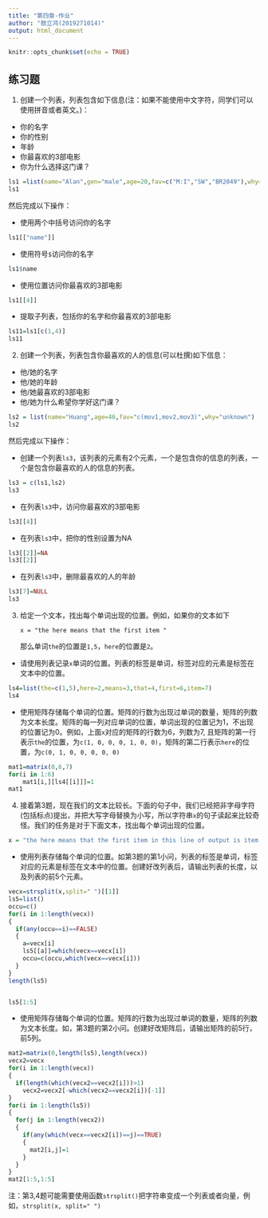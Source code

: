 ---
title: "第四章-作业"
author: "敖立鸿(2019271014)"
output: html_document
---

```{r setup, include=FALSE}
knitr::opts_chunk$set(echo = TRUE)
```

## 练习题

1. 创建一个列表，列表包含如下信息(注：如果不能使用中文字符，同学们可以使用拼音或者英文。)：

- 你的名字
- 你的性别
- 年龄
- 你最喜欢的3部电影
- 你为什么选择这门课？
    
```{r}
ls1 =list(name="Alan",gen="male",age=20,fav=c("M:I","SW","BR2049"),why="for fun,for using")
ls1
```

然后完成以下操作：

- 使用两个中括号访问你的名字
```{r}
ls1[["name"]]
```
    
- 使用符号`$`访问你的名字
```{r}
ls1$name
```

- 使用位置访问你最喜欢的3部电影
```{r}
ls1[[4]]
```
    
- 提取子列表，包括你的名字和你最喜欢的3部电影
```{r}
ls11=ls1[c(1,4)]
ls11
```
    
    
2. 创建一个列表，列表包含你最喜欢的人的信息(可以杜撰)如下信息：

- 他/她的名字
- 他/她的年龄
- 他/她最喜欢的3部电影
- 他/她为什么希望你学好这门课？

```{r}
ls2 = list(name="Huang",age=46,fav="c(mov1,mov2,mov3)",why="unknown")
ls2
```

然后完成以下操作：

- 创建一个列表`ls3`，该列表的元素有2个元素，一个是包含你的信息的列表，一个是包含你最喜欢的人的信息的列表。
```{r}
ls3 = c(ls1,ls2)
ls3
```
- 在列表`ls3`中，访问你最喜欢的3部电影
```{r}
ls3[[4]]
```
  
- 在列表`ls3`中，把你的性别设置为NA
```{r}
ls3[[2]]=NA
ls3[[2]]
```
    
- 在列表`ls3`中，删除最喜欢的人的年龄
```{r}
ls3[7]=NULL
ls3
```
    
    
3. 给定一个文本，找出每个单词出现的位置。例如，如果你的文本如下

     `x = "the here means that the first item "`

   那么单词`the`的位置是`1,5`，`here`的位置是`2`。

- 请使用列表记录`x`单词的位置。列表的标签是单词，标签对应的元素是标签在文本中的位置。
```{r}
ls4=list(the=c(1,5),here=2,means=3,that=4,first=6,item=7)
ls4
```
- 使用矩阵存储每个单词的位置。矩阵的行数为出现过单词的数量，矩阵的列数为文本长度。矩阵的每一列对应单词的位置，单词出现的位置记为1，不出现的位置记为0。例如，上面`x`对应的矩阵的行数为6，列数为7, 且矩阵的第一行表示`the`的位置，为`c(1, 0, 0, 0, 1, 0, 0)`，矩阵的第二行表示`here`的位置，为`c(0, 1, 0, 0, 0, 0, 0)`
```{r}
mat1=matrix(0,6,7)
for(i in 1:6)
    mat1[i,][ls4[[i]]]=1
mat1
```
  

4. 接着第3题，现在我们的文本比较长。下面的句子中，我们已经把非字母字符(包括标点)提出，并把大写字母替换为小写，所以字符串`x`的句子读起来比较奇怪。我们的任务是对于下面文本，找出每个单词出现的位置。
```{r}
x = "the here means that the first item in this line of output is item in this case our output consists of only one line and one item so this is redundant but this notation helps to read voluminous output that consists of many items spread over many lines for example if there were two rows of output with six items per row the second row would be labeled"
```

- 使用列表存储每个单词的位置。如第3题的第1小问，列表的标签是单词，标签对应的元素是标签在文本中的位置。创建好改列表后，请输出列表的长度，以及列表的前5个元素。
```{r}
vecx=strsplit(x,split=" ")[[1]]
ls5=list()
occu=c()
for(i in 1:length(vecx))
{
  if(any(occu==i)==FALSE)
  {
    a=vecx[i]
    ls5[[a]]=which(vecx==vecx[i])
    occu=c(occu,which(vecx==vecx[i]))
  }
}
length(ls5)


ls5[1:5]
```

- 使用矩阵存储每个单词的位置。矩阵的行数为出现过单词的数量，矩阵的列数为文本长度。如，第3题的第2小问。创建好改矩阵后，请输出矩阵的前5行，前5列。
```{r}
mat2=matrix(0,length(ls5),length(vecx))
vecx2=vecx
for(i in 1:length(vecx))
{
  if(length(which(vecx2==vecx2[i]))>1)
    vecx2=vecx2[-which(vecx2==vecx2[i])[-1]]
}
for(i in 1:length(ls5))
{
  for(j in 1:length(vecx2))
  {
    if(any(which(vecx==vecx2[i])==j)==TRUE)
    {
      mat2[i,j]=1
    }
  }
}
mat2[1:5,1:5]
```
    
注：第3,4题可能需要使用函数`strsplit()`把字符串变成一个列表或者向量，例如，`strsplit(x, split=" ")`
    


